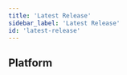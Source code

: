 ```yaml
---
title: 'Latest Release'
sidebar_label: 'Latest Release'
id: 'latest-release'
---
```



## Platform

<Grid container>
  <Grid item xs={12} md={12} sx={{padding: '1%'}}>
    <ReleaseCard
      blogLink="https://genesis.global/blog/genesis-release-8-4/"
      releaseNotesLink="/8/8.4/"
      imageName="Release-8.4.webp"
      imageAltText="8.4 Release"
    />
  </Grid>
</Grid>
